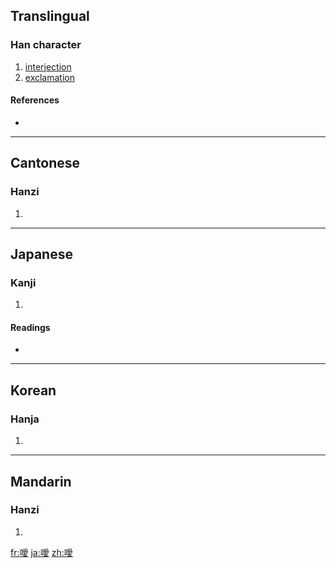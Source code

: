 {{also|嗳}}
==Translingual==

===Han character===
{{Han char|rn=30|rad=口|as=13|sn=16|four=6204<sub>7</sub>|canj=口月月水 (RBBE)}}

# [[interjection]]
# [[exclamation]]

====References====
* {{Han ref|kx=0210.220|dkj=04394|dj=0433.100|hdz=10693.040|uh=566F|ud=22127|bh=BEBC|bd=48828}}

----

==Cantonese==

===Hanzi===
{{yue-hanzi|jyut=|y=[[oi2]]|sim=嗳}}

# {{defn|Cantonese|sort=口13}}

----

==Japanese==

===Kanji===
{{ja-kanji|grade=|rs=口13}}

# {{defn|Japanese|sort=口13}}

====Readings====
* {{ja-readings|on=[[あい]] (ai), [[がい]] (gai)|kun=[[いき]] (iki)}}

----

==Korean==

===Hanja===
{{ko-hanja|hangeul=애|rv=ae|mr=ae}}

# {{defn|Korean|sort=口13}}

----

==Mandarin==

===Hanzi===
{{cmn-hanzi|sim=嗳|pin=[[ài]] ([[ai4]])|wg=[[ai]]<sup>4</sup>}}

# {{defn|Mandarin|sort=口13}}

[[fr:噯]]
[[ja:噯]]
[[zh:噯]]